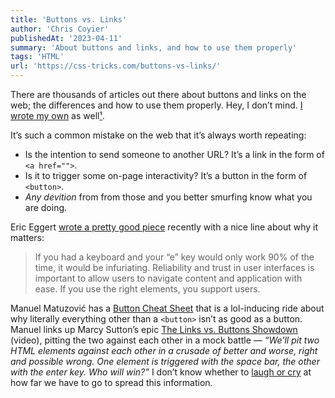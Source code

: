 ```yaml
---
title: 'Buttons vs. Links'
author: 'Chris Coyier'
publishedAt: '2023-04-11'
summary: 'About buttons and links, and how to use them properly'
tags: 'HTML'
url: 'https://css-tricks.com/buttons-vs-links/'
---
```


There are thousands of articles out there about buttons and links on the web; the differences and how to use them properly. Hey, I don’t mind. [I wrote my own](https://css-tricks.com/a-complete-guide-to-links-and-buttons/) as well[¹](https://css-tricks.com/buttons-vs-links/#fn:1).

It’s such a common mistake on the web that it’s always worth repeating:

- Is the intention to send someone to another URL? It’s a link in the form of `<a href="">`.
- Is it to trigger some on-page interactivity? It’s a button in the form of `<button>`.
- _Any devition_ from from those and you better smurfing know what you are doing.

Eric Eggert [wrote a pretty good piece](https://yatil.net/blog/buttons-vs-links) recently with a nice line about why it matters:

> If you had a keyboard and your “e” key would only work 90% of the time, it would be infuriating. Reliability and trust in user interfaces is important to allow users to navigate content and application with ease. If you use the right elements, you support users.

Manuel Matuzović has a [Button Cheat Sheet](https://www.buttoncheatsheet.com/) that is a lol-inducing ride about why literally everything other than a `<button>` isn’t as good as a button. Manuel links up Marcy Sutton’s epic [The Links vs. Buttons Showdown](https://www.youtube.com/watch?v=8XjwDq9zG4I&t=1s) (video), pitting the two against each other in a mock battle — _“We’ll pit two HTML elements against each other in a crusade of better and worse, right and possible wrong. One element is triggered with the space bar, the other with the enter key. Who will win?”_ I don’t know whether to [laugh or cry](https://www.htmhell.dev/26-tasty-buttons/) at how far we have to go to spread this information.
